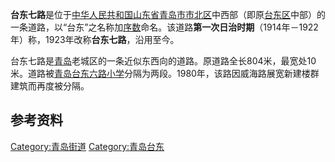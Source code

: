 {{Infobox China Road
|中文道路名称=台东七路
|道路名称拼音=TAIDONG 7<sup>th</sup> Rd
|路牌类型=Qingdao
|道路方向=WE
|图片=
|图片说明=
|道路属性=城市支路
|道路总长度=0.804
|车速限制=
|行车线数量=
|所在地区={{CHN}}[[山东省|山东省]][[青岛市|青岛市]]
|起点=丰盛路
|终点=顺兴路
|道路命名日期=1923年
|命名缘由=[[台东镇|台东镇]]道路整理
|道路旧名={{lang|ja|台東鎮六丁目}}
|道路动工日期=
|通车日期=
|路段主要建筑=
}}
'''台东七路'''是位于[[中华人民共和国|中华人民共和国]][[山东省|山东省]][[青岛市|青岛市]][[市北区|市北区]]中西部（即原[[台东区_(青岛)|台东区]]中部）的一条道路，以“台东”之名称加[[序数|序数]]命名。该道路'''第一次日治时期'''（1914年－1922年）称'''{{lang|ja|台東鎮六丁目}}'''，1923年改称'''台东七路'''{{参|青岛公安局《民国十二年胶澳商埠警察厅管辖区域新旧路名对照表》，1937年9月21日分立第81卷}}，沿用至今。

台东七路是[[青岛|青岛]]老城区的一条近似东西向的道路。原道路全长804米，最宽处10米。道路被[[青岛台东六路小学|青岛台东六路小学]]分隔为两段。1980年，该路因威海路展宽新建楼群建筑而再度被分隔。

==参考资料==
{{RefFoot}}
{{青岛老街}}
[[Category:青岛街道|Category:青岛街道]]
[[Category:青岛台东|Category:青岛台东]]